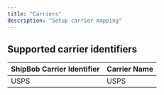 ```yaml
---
title: "Carriers"
description: "Setup carrier mapping"
---
```


## Supported carrier identifiers

| ShipBob Carrier Identifier | Carrier Name |
| -------------------------- | ------------ |
| USPS                       | USPS         |